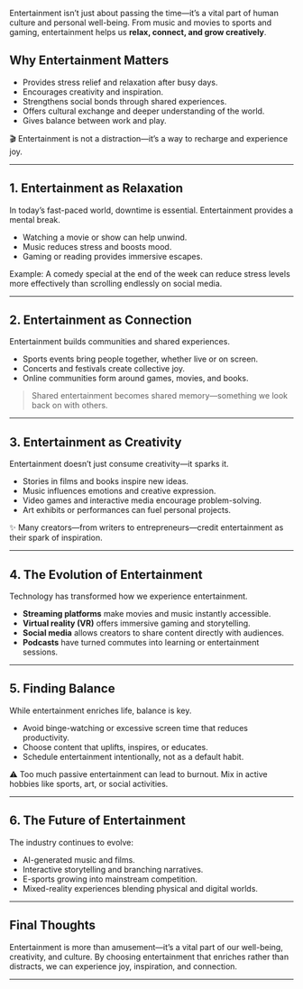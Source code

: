 Entertainment isn’t just about passing the time—it’s a vital part of human culture and personal well-being. From music and movies to sports and gaming, entertainment helps us **relax, connect, and grow creatively**.

## Why Entertainment Matters

- Provides stress relief and relaxation after busy days.  
- Encourages creativity and inspiration.  
- Strengthens social bonds through shared experiences.  
- Offers cultural exchange and deeper understanding of the world.  
- Gives balance between work and play.  

<Callout type="info">
🎬 Entertainment is not a distraction—it’s a way to recharge and experience joy.
</Callout>

---

## 1. Entertainment as Relaxation

In today’s fast-paced world, downtime is essential. Entertainment provides a mental break.  

- Watching a movie or show can help unwind.  
- Music reduces stress and boosts mood.  
- Gaming or reading provides immersive escapes.  

Example: A comedy special at the end of the week can reduce stress levels more effectively than scrolling endlessly on social media.  

---

## 2. Entertainment as Connection

Entertainment builds communities and shared experiences.  

- Sports events bring people together, whether live or on screen.  
- Concerts and festivals create collective joy.  
- Online communities form around games, movies, and books.  

> Shared entertainment becomes shared memory—something we look back on with others.  

---

## 3. Entertainment as Creativity

Entertainment doesn’t just consume creativity—it sparks it.  

- Stories in films and books inspire new ideas.  
- Music influences emotions and creative expression.  
- Video games and interactive media encourage problem-solving.  
- Art exhibits or performances can fuel personal projects.  

<Callout type="success">
✨ Many creators—from writers to entrepreneurs—credit entertainment as their spark of inspiration.
</Callout>

---

## 4. The Evolution of Entertainment

Technology has transformed how we experience entertainment.  

- **Streaming platforms** make movies and music instantly accessible.  
- **Virtual reality (VR)** offers immersive gaming and storytelling.  
- **Social media** allows creators to share content directly with audiences.  
- **Podcasts** have turned commutes into learning or entertainment sessions.  

---

## 5. Finding Balance

While entertainment enriches life, balance is key.  

- Avoid binge-watching or excessive screen time that reduces productivity.  
- Choose content that uplifts, inspires, or educates.  
- Schedule entertainment intentionally, not as a default habit.  

<Callout type="warning">
⚠️ Too much passive entertainment can lead to burnout. Mix in active hobbies like sports, art, or social activities.
</Callout>

---

## 6. The Future of Entertainment

The industry continues to evolve:  

- AI-generated music and films.  
- Interactive storytelling and branching narratives.  
- E-sports growing into mainstream competition.  
- Mixed-reality experiences blending physical and digital worlds.  

---

## Final Thoughts

Entertainment is more than amusement—it’s a vital part of our well-being, creativity, and culture. By choosing entertainment that enriches rather than distracts, we can experience joy, inspiration, and connection.  

---